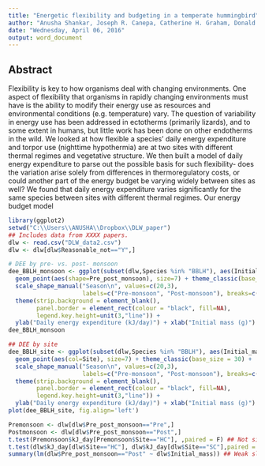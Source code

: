 ```yaml
---
title: "Energetic flexibility and budgeting in a temperate hummingbird"
author: "Anusha Shankar, Joseph R. Canepa, Catherine H. Graham, Donald R. Powers"
date: "Wednesday, April 06, 2016"
output: word_document
---
```


## Abstract
Flexibility is key to how organisms deal with changing environments. One aspect of flexibility that organisms in rapidly changing environments must have is the ability to modify their energy use as resources and environmental conditions (e.g. temperature) vary. The question of variability in energy use has been addressed in ectotherms (primarily lizards), and to some extent in humans, but little work has been done on other endotherms in the wild. We looked at how flexible a species' daily energy expenditure and torpor use (nighttime hypothermia) are at two sites with different thermal regimes and vegetative structure. We then built a model of daily energy expenditure to parse out the possible basis for such flexibility- does the variation arise solely from differences in thermoregulatory costs, or could another part of the energy budget be varying widely between sites as well? We found that daily energy expenditure varies significantly for the same species between sites with different thermal regimes. Our energy budget model 



```r
library(ggplot2)
setwd("C:\\Users\\ANUSHA\\Dropbox\\DLW_paper")
## Includes data from XXXX papers.
dlw <- read.csv("DLW_data2.csv")
dlw <- dlw[dlw$Reasonable_not=="Y",]

# DEE by pre- vs. post- monsoon
dee_BBLH_monsoon <- ggplot(subset(dlw,Species %in% "BBLH"), aes(Initial_mass, kJ_day)) + 
  geom_point(aes(shape=Pre_post_monsoon), size=7) + theme_classic(base_size = 30) + 
  scale_shape_manual("Season\n", values=c(20,3), 
                     labels=c("Pre-monsoon", "Post-monsoon"), breaks=c("Pre", "Post")) + 
  theme(strip.background = element_blank(),
        panel.border = element_rect(colour = "black", fill=NA),
        legend.key.height=unit(3,"line")) + 
  ylab("Daily energy expenditure (kJ/day)") + xlab("Initial mass (g)")
dee_BBLH_monsoon

## DEE by site
dee_BBLH_site <- ggplot(subset(dlw,Species %in% "BBLH"), aes(Initial_mass, kJ_day)) + 
  geom_point(aes(col=Site), size=7) + theme_classic(base_size = 30) + 
  scale_shape_manual("Season\n", values=c(20,3), 
                     labels=c("Pre-monsoon", "Post-monsoon"), breaks=c("Pre", "Post")) + 
  theme(strip.background = element_blank(),
        panel.border = element_rect(colour = "black", fill=NA),
        legend.key.height=unit(3,"line")) + 
  ylab("Daily energy expenditure (kJ/day)") + xlab("Initial mass (g)")
plot(dee_BBLH_site, fig.align='left')

Premonsoon <- dlw[dlw$Pre_post_monsoon=="Pre",]
Postmonsoon <- dlw[dlw$Pre_post_monsoon=="Post",]
t.test(Premonsoon$kJ_day[Premonsoon$Site=="HC"], ,paired = F) ## Not significant
t.test(dlw$kJ_day[dlw$Site=="HC"], dlw$kJ_day[dlw$Site=="SC"],paired = F) ## Not significant
summary(lm(dlw$Pre_post_monsoon=="Post" ~ dlw$Initial_mass)) ## Weak slope even for Pre-monsoon

```